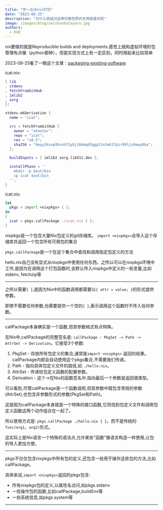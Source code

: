 ```yaml
---
title: "学一点点nix打包"
date: "2023-08-25"
description: "为什么我就对这种宗教性质的东西很喜欢呢"
image: /images/blog/seishunbutayaro.jpg
authors:
  - KUD
---
```


nix要做的就是Reproducible builds and deployments.感觉上就和虚拟环境的包管理有点像（python那种），但是实现方式上有一定区别，同时用起来比较简单

2023-08-25看了一眼这个文章：[packaging-existing-software](https://nix.dev/tutorials/learning-journey/packaging-existing-software)

icat.nix:
```nix
{ lib
, stdenv
, fetchFromGitHub
, imlib2
, xorg
}:

stdenv.mkDerivation {
  name = "icat";

  src = fetchFromGitHub {
    owner = "atextor";
    repo = "icat";
    rev = "v0.5";
    sha256 = "0wyy2ksxp95vnh71ybj1bbmqd5ggp13x3mk37pzr99ljs9awy8ka";
  };

  buildInputs = [ imlib2 xorg.libX11.dev ];

  installPhase = ''
    mkdir -p $out/bin
    cp icat $out/bin
  '';
}
```

icat.nix:
```nix
let
  pkgs = import <nixpkgs> { };
in
{
  icat = pkgs.callPackage ./icat.nix { };
}
```

nixpkgs是一个包含大量Nix包定义的git存储库。 `import <nixpkgs>`会导入这个存储库并返回一个包含所有可用包的集合

`pkgs.callPackage`是一个在这个集合中查找和调用指定包定义的方法

hello.nix自己没有显式从nixpkgs中使用任何东西。之所以可以在nixpkgs环境中工作,是因为在调用这个打包函数时,会默认传入nixpkgs中定义的一些变量,比如stdenv, fetchzip等

---

之所以需要`{ }`,是因为Nix中的函数调用都需要以`{ attr = value; }`的形式提供参数。

即使不需要任何参数,也需要提供一个空的`{ }`,表示调用这个函数时不传入任何参数。

---

callPackage本身确实是一个函数,但其参数格式有点特殊。

在Nix中,callPackage的完整签名是: `callPackage : PkgSet -> Path -> AttrSet -> Derivation`。它接受3个参数:
1. PkgSet - 存放所有包定义的集合,通常是`import <nixpkgs>` 返回的结果。callPackage内部会自动使用这个pkgs集合,不需要我们传递。
2. Path - 指向具体包定义文件的路径,如 `./hello.nix`。
3. AttrSet - 传递给包定义函数的配置参数。
4. Derivation - 这个->在Nix的函数签名中,指向最后一个参数是返回值类型。

可以看到,尽管callPackage是一个函数调用,但其参数中既包含常规的参数(AttrSet),也包含非参数形式的参数(PkgSet和Path)。

这是因为callPackage本身就是一个特殊的接口函数,它将找到包定义文件和调用包定义函数这两个动作组合在一起了。

所以使用方式是: `pkgs.callPackage ./hello.nix { }`。而不是传统的`func(arg1, arg2)`形式。

这实际上是Nix语言一个特殊的语法点,允许某些"函数"像语言构造一样使用,让包的导入更加方便。

---

pkgs不仅仅包含nixpkgs中所有包的定义,还包含一些用于操作这些包的方法,比如callPackage。

具体来说,`import <nixpkgs>`返回的pkgs包含:
- 所有nixpkgs包的定义,以属性名访问,如pkgs.stdenv
- 一些操作包的函数,比如callPackage,buildEnv等
- 一些系统信息,如pkgs.system等

---


